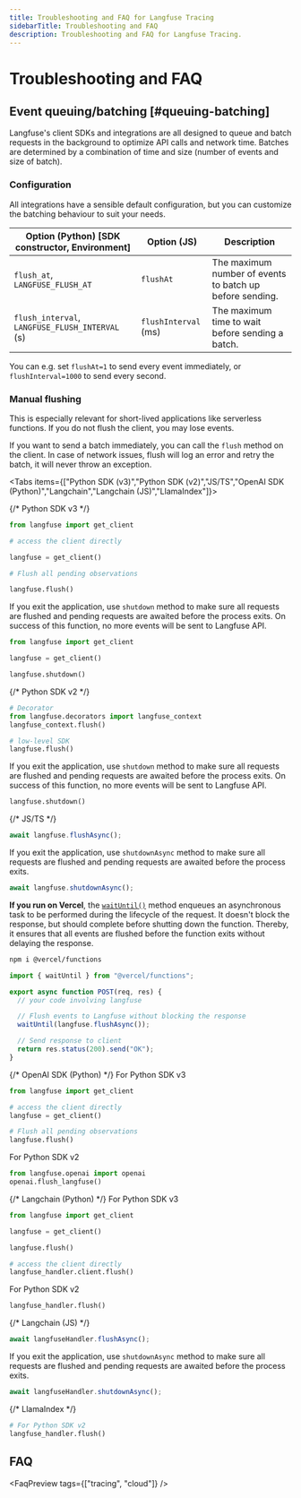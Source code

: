 ```yaml
---
title: Troubleshooting and FAQ for Langfuse Tracing
sidebarTitle: Troubleshooting and FAQ
description: Troubleshooting and FAQ for Langfuse Tracing.
---
```


# Troubleshooting and FAQ

## Event queuing/batching [#queuing-batching]

Langfuse's client SDKs and integrations are all designed to queue and batch requests in the background to optimize API calls and network time. Batches are determined by a combination of time and size (number of events and size of batch).

### Configuration

All integrations have a sensible default configuration, but you can customize the batching behaviour to suit your needs.

| Option (Python) [SDK constructor, Environment]  | Option (JS)          | Description                                              |
| ----------------------------------------------- | -------------------- | -------------------------------------------------------- |
| `flush_at`, `LANGFUSE_FLUSH_AT`                 | `flushAt`            | The maximum number of events to batch up before sending. |
| `flush_interval`, `LANGFUSE_FLUSH_INTERVAL` (s) | `flushInterval` (ms) | The maximum time to wait before sending a batch.         |

You can e.g. set `flushAt=1` to send every event immediately, or `flushInterval=1000` to send every second.

### Manual flushing

<Callout type="info">
  This is especially relevant for short-lived applications like serverless
  functions. If you do not flush the client, you may lose events.
</Callout>

If you want to send a batch immediately, you can call the `flush` method on the client. In case of network issues, flush will log an error and retry the batch, it will never throw an exception.

<Tabs items={["Python SDK (v3)","Python SDK (v2)","JS/TS","OpenAI SDK (Python)","Langchain","Langchain (JS)","LlamaIndex"]}>

<Tab>
{/* Python SDK v3 */}

```python
from langfuse import get_client

# access the client directly

langfuse = get_client()

# Flush all pending observations

langfuse.flush()

```

If you exit the application, use `shutdown` method to make sure all requests are flushed and pending requests are awaited before the process exits. On success of this function, no more events will be sent to Langfuse API.

```python
from langfuse import get_client

langfuse = get_client()

langfuse.shutdown()
```

</Tab>

<Tab>
{/* Python SDK v2 */}

```python
# Decorator
from langfuse.decorators import langfuse_context
langfuse_context.flush()

# low-level SDK
langfuse.flush()
```

If you exit the application, use `shutdown` method to make sure all requests are flushed and pending requests are awaited before the process exits. On success of this function, no more events will be sent to Langfuse API.

```python
langfuse.shutdown()
```

</Tab>
<Tab>
{/* JS/TS */}

```javascript
await langfuse.flushAsync();
```

If you exit the application, use `shutdownAsync` method to make sure all requests are flushed and pending requests are awaited before the process exits.

```javascript
await langfuse.shutdownAsync();
```

**If you run on Vercel**, the [`waitUntil()`](https://vercel.com/docs/functions/functions-api-reference#waituntil) method enqueues an asynchronous task to be performed during the lifecycle of the request. It doesn't block the response, but should complete before shutting down the function. Thereby, it ensures that all events are flushed before the function exits without delaying the response.

```sh
npm i @vercel/functions
```

```javascript
import { waitUntil } from "@vercel/functions";

export async function POST(req, res) {
  // your code involving langfuse

  // Flush events to Langfuse without blocking the response
  waitUntil(langfuse.flushAsync());

  // Send response to client
  return res.status(200).send("OK");
}
```

</Tab>
<Tab>
{/* OpenAI SDK (Python) */}
For Python SDK v3

```python
from langfuse import get_client

# access the client directly
langfuse = get_client()

# Flush all pending observations
langfuse.flush()
```

For Python SDK v2

```python
from langfuse.openai import openai
openai.flush_langfuse()
```

</Tab>
<Tab>
{/* Langchain (Python) */}
For Python SDK v3

```python
from langfuse import get_client

langfuse = get_client()

langfuse.flush()

# access the client directly
langfuse_handler.client.flush()

```

For Python SDK v2

```python
langfuse_handler.flush()
```

</Tab>
<Tab>
{/* Langchain (JS) */}

```javascript
await langfuseHandler.flushAsync();
```

If you exit the application, use `shutdownAsync` method to make sure all requests are flushed and pending requests are awaited before the process exits.

```javascript
await langfuseHandler.shutdownAsync();
```

</Tab>
<Tab>
{/* LlamaIndex */}

```python
# For Python SDK v2
langfuse_handler.flush()
```

</Tab>
</Tabs>

## FAQ


<FaqPreview tags={["tracing", "cloud"]} />